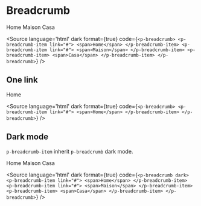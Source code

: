 
<Meta 
    component={PBreadcrumb} 
    title="Components/Breadcrumb/Overview"
    subcomponents={[PBreadcrumbItem]}
/>

# Breadcrumb

<p-breadcrumb>
    <p-breadcrumb-item link="#">
        <span>Home</span>
    </p-breadcrumb-item>
    <p-breadcrumb-item link="#">
        <span>Maison</span>
    </p-breadcrumb-item>
    <p-breadcrumb-item>
        <span>Casa</span>
    </p-breadcrumb-item>
</p-breadcrumb>

<Source language='html' dark format={true} code={`
<p-breadcrumb>
    <p-breadcrumb-item link="#">
        <span>Home</span>
    </p-breadcrumb-item>
    <p-breadcrumb-item link="#">
        <span>Maison</span>
    </p-breadcrumb-item>
    <p-breadcrumb-item>
        <span>Casa</span>
    </p-breadcrumb-item>
</p-breadcrumb>
`} />

## One link

<p-breadcrumb>
    <p-breadcrumb-item link="#">
        <span>Home</span>
    </p-breadcrumb-item>
</p-breadcrumb>

<Source language='html' dark format={true} code={`
<p-breadcrumb>
    <p-breadcrumb-item link="#">
        <span>Home</span>
    </p-breadcrumb-item>
</p-breadcrumb>
`} />

## Dark mode

`p-breadcrumb-item` inherit `p-breadcrumb` dark mode.

<div style={{padding: '10px', boxSizing: "border-box", width: "100%", background: "#41403e"}}>
    <p-breadcrumb dark>
        <p-breadcrumb-item link="#">
            <span>Home</span>
        </p-breadcrumb-item>
        <p-breadcrumb-item link="#">
            <span>Maison</span>
        </p-breadcrumb-item>
        <p-breadcrumb-item>
            <span>Casa</span>
        </p-breadcrumb-item>
    </p-breadcrumb>
</div>

<Source language='html' dark format={true} code={`
<p-breadcrumb dark>
    <p-breadcrumb-item link="#">
        <span>Home</span>
    </p-breadcrumb-item>
    <p-breadcrumb-item link="#">
        <span>Maison</span>
    </p-breadcrumb-item>
    <p-breadcrumb-item>
        <span>Casa</span>
    </p-breadcrumb-item>
</p-breadcrumb>
`} />